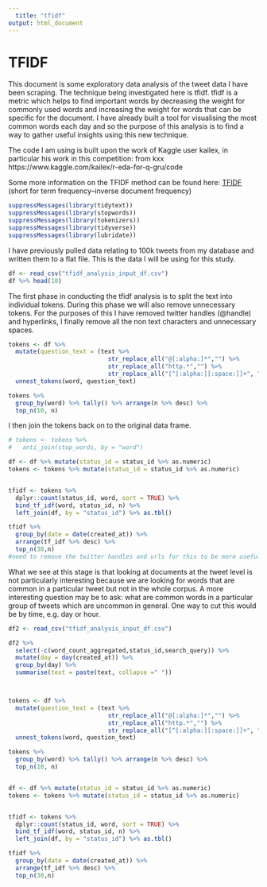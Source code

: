 ```yaml
---
  title: "tfidf"
output: html_document
---
```

  
# TFIDF
This document is some exploratory data analysis of the tweet data I have been scraping. The technique being investigated here is tfidf. tfidf is a metric which helps to find  important words by decreasing the weight for commonly used words and increasing the weight for words that can be specific for the document. I have already built a tool for visualising the most common words each day and so the purpose of this analysis is to find a way to gather useful insights using this new technique.

The code I am using is built upon the work of Kaggle user kailex, in particular his work in this competition:
from kxx https://www.kaggle.com/kailex/r-eda-for-q-gru/code

Some more information on the TFIDF method can be found here:
[TFIDF](https://en.wikipedia.org/wiki/Tf%E2%80%93idf) (short for term frequency–inverse document frequency) 

```r
suppressMessages(library(tidytext))
suppressMessages(library(stopwords))
suppressMessages(library(tokenizers))
suppressMessages(library(tidyverse))
suppressMessages(library(lubridate))

```

I have previously pulled data relating to 100k tweets from my database and written them to a flat file. This is the data I will be using for this study.

```r
df <- read_csv("tfidf_analysis_input_df.csv")
df %>% head(10)
```

The first phase in conducting the tfidf analysis is to split the text into individual tokens. During this phase we will also remove unnecessary tokens. For the purposes of this I have removed twitter handles (@handle) and hyperlinks, I finally remove all the non text characters and unnecessary spaces.

```r
tokens <- df %>%
  mutate(question_text = (text %>% 
                            str_replace_all("@[:alpha:]*","") %>% 
                            str_replace_all("http.*","") %>% 
                            str_replace_all("[^[:alpha:][:space:]]+", ""))) %>%  
  unnest_tokens(word, question_text)

tokens %>% 
  group_by(word) %>% tally() %>% arrange(n %>% desc) %>% 
  top_n(10, n)

```

I then join the tokens back on to the original data frame.

```r
# tokens <- tokens %>% 
#   anti_join(stop_words, by = "word")

df <- df %>% mutate(status_id = status_id %>% as.numeric)
tokens <- tokens %>% mutate(status_id = status_id %>% as.numeric)


tfidf <- tokens %>%
  dplyr::count(status_id, word, sort = TRUE) %>% 
  bind_tf_idf(word, status_id, n) %>% 
  left_join(df, by = "status_id") %>% as.tbl()

tfidf %>% 
  group_by(date = date(created_at)) %>%
  arrange(tf_idf %>% desc) %>% 
  top_n(30,n)
#need to remove the twitter handles and urls for this to be more useful
```
What we see at this stage is that looking at documents at the tweet level is not particularly interesting because we are looking for words that are common in a particular tweet but not in the whole corpus. A more interesting question may be to ask: what are common words in a particular group of tweets which are uncommon in general. One way to cut this would be by time, e.g. day or hour.


```r
df2 <- read_csv("tfidf_analysis_input_df.csv")

df2 %>% 
  select(-c(word_count_aggregated,status_id,search_query)) %>% 
  mutate(day = day(created_at)) %>% 
  group_by(day) %>% 
  summarise(text = paste(text, collapse =" "))



tokens <- df %>%
  mutate(question_text = (text %>% 
                            str_replace_all("@[:alpha:]*","") %>% 
                            str_replace_all("http.*","") %>% 
                            str_replace_all("[^[:alpha:][:space:]]+", ""))) %>%  
  unnest_tokens(word, question_text)

tokens %>% 
  group_by(word) %>% tally() %>% arrange(n %>% desc) %>% 
  top_n(10, n)


df <- df %>% mutate(status_id = status_id %>% as.numeric)
tokens <- tokens %>% mutate(status_id = status_id %>% as.numeric)


tfidf <- tokens %>%
  dplyr::count(status_id, word, sort = TRUE) %>% 
  bind_tf_idf(word, status_id, n) %>% 
  left_join(df, by = "status_id") %>% as.tbl()

tfidf %>% 
  group_by(date = date(created_at)) %>%
  arrange(tf_idf %>% desc) %>% 
  top_n(30,n)


```


```r

```

